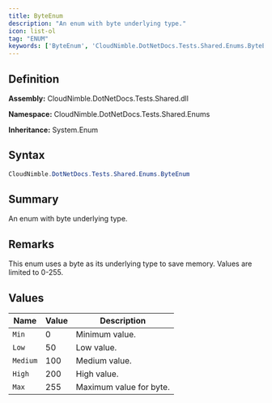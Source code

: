```yaml
---
title: ByteEnum
description: "An enum with byte underlying type."
icon: list-ol
tag: "ENUM"
keywords: ['ByteEnum', 'CloudNimble.DotNetDocs.Tests.Shared.Enums.ByteEnum', 'CloudNimble.DotNetDocs.Tests.Shared.Enums', 'class', 'System.Enum']
---
```


## Definition

**Assembly:** CloudNimble.DotNetDocs.Tests.Shared.dll

**Namespace:** CloudNimble.DotNetDocs.Tests.Shared.Enums

**Inheritance:** System.Enum

## Syntax

```csharp
CloudNimble.DotNetDocs.Tests.Shared.Enums.ByteEnum
```

## Summary

An enum with byte underlying type.

## Remarks

This enum uses a byte as its underlying type to save memory.
            Values are limited to 0-255.

## Values

| Name | Value | Description |
|------|-------|-------------|
| `Min` | 0 | Minimum value. |
| `Low` | 50 | Low value. |
| `Medium` | 100 | Medium value. |
| `High` | 200 | High value. |
| `Max` | 255 | Maximum value for byte. |

